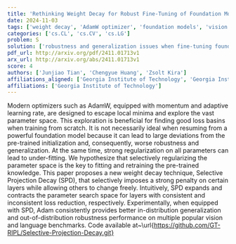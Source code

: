 ```yaml
---
title: 'Rethinking Weight Decay for Robust Fine-Tuning of Foundation Models'
date: 2024-11-03
tags: ['weight decay', 'AdamW optimizer', 'foundation models', 'vision benchmarks', 'regularization techniques', 'out-of-distribution robustness', 'language benchmarks', 'in-distribution generalization', 'parameter space exploration']
categories: ['cs.CL', 'cs.CV', 'cs.LG']
problem: S
solution: ['robustness and generalization issues when fine-tuning foundation models']
pdf_url: http://arxiv.org/pdf/2411.01713v1
arx_url: http://arxiv.org/abs/2411.01713v1
score: 4
authors: ['Junjiao Tian', 'Chengyue Huang', 'Zsolt Kira']
affiliations_aligned: ['Georgia Institute of Technology', 'Georgia Institute of Technology', 'Georgia Institute of Technology']
affiliations: ['Georgia Institute of Technology']
---
```



Modern optimizers such as AdamW, equipped with momentum and adaptive learning rate, are designed to escape local minima and explore the vast parameter space. This exploration is beneficial for finding good loss basins when training from scratch. It is not necessarily ideal when resuming from a powerful foundation model because it can lead to large deviations from the pre-trained initialization and, consequently, worse robustness and generalization. At the same time, strong regularization on all parameters can lead to under-fitting. We hypothesize that selectively regularizing the parameter space is the key to fitting and retraining the pre-trained knowledge. This paper proposes a new weight decay technique, Selective Projection Decay (SPD), that selectively imposes a strong penalty on certain layers while allowing others to change freely. Intuitively, SPD expands and contracts the parameter search space for layers with consistent and inconsistent loss reduction, respectively. Experimentally, when equipped with SPD, Adam consistently provides better in-distribution generalization and out-of-distribution robustness performance on multiple popular vision and language benchmarks. Code available at~\url{https://github.com/GT-RIPL/Selective-Projection-Decay.git}